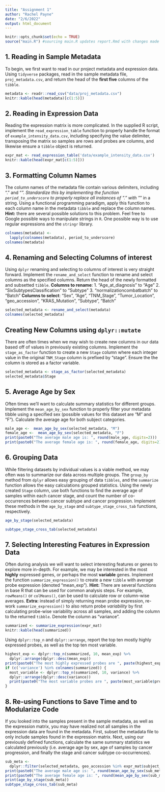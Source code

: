 ```yaml
---
title: "Assignment 1"
author: "Rachel Payne"
date: "2/6/2022"
output: html_document
---
```



```r
knitr::opts_chunk$set(echo = TRUE)
source("main.R") #sourcing main.R updates report.Rmd with changes made to script
```
## 1.  Reading in Sample Metadata
To begin, we first want to read in our project metadata and expression data. Using
`tidyverse` packages, read in the sample metadata file, `proj_metadata.csv`, and
return the head of the **first five** columns of the `tibble`.
```r
metadata <- readr::read_csv("data/proj_metadata.csv")
knitr::kable(head(metadata)[c(1:5)])
```
## 2. Reading in Expression Data
Reading the expression matrix is more complicated. In the supplied R script,
implement the `read_expression_table` function to properly handle the format
of `example_intensity_data.csv`, including specifying the value delimiter,
transposing the matrix so samples are rows and probes are columns, and likewise
ensure a `tibble` object is returned.
```r
expr_mat <- read_expression_table('data/example_intensity_data.csv')
knitr::kable(head(expr_mat[c(1:5)]))
```
## 3. Formatting Column Names 
The column names of the metadata file contain various delimiters, including "."
and "_". Standardize this by implementing the function `period_to_underscore` to
properly replace all instances of "." with "_" in a string. Using a functional
programming paradigm, apply this function to each column name in the metadata
`tibble` and replace the column names.
**Hint:** there are several possible solutions to this problem. Feel free to 
Google possible ways to manipulate strings in `R`. One possible way is to use
regular expressions and the `stringr` library. 
```r
colnames(metadata) <-
  lapply(colnames(metadata), period_to_underscore)
colnames(metadata)
```
## 4. Renaming and Selecting Columns of interest
Using `dplyr` renaming and selecting to columns of interest is very straight
forward. Implement the `rename_and_select` function to rename and select columns
as the specified columns. Return the head of the newly formatted and subsetted
`tibble`. 
**Columns to rename**:
1. "Age_at_diagnosis" to "Age"
2. "SixSubtypesClassification" to "Subtype"
3. "normalizationcombatbatch" to "Batch"
**Columns to select**: "Sex", "Age", "TNM_Stage", "Tumor_Location",
"geo_accession", "KRAS_Mutation", "Subtype", "Batch"
```r
selected_metadata <- rename_and_select(metadata)
colnames(selected_metadata)
```
## Creating New Columns using `dplyr::mutate`
There are often times when we may wish to create new columns in our data based
off of values in previously existing columns. Implement the `stage_as_factor`
function to create a new `Stage` column where each integer value in the original
`TNM_Stage` column is prefixed by "stage". Ensure the the column is stored as a
factor variable.
```r
selected_metadata <- stage_as_factor(selected_metadata)
selected_metadata$Stage
```
## 5. Average Age by Sex
Often times we'll want to calculate summary statistics for different groups.
Implement the `mean_age_by_sex` function to properly filter your metadata tibble
using a specified sex (possible values for this dataset are "M" and "F").
Calculate the average age for both subject categories.
```r
male_age <-  mean_age_by_sex(selected_metadata, "M")
female_age <-  mean_age_by_sex(selected_metadata, "F")
print(paste0("The average male age is: ", round(male_age, digits=2)))
print(paste0("The average female age is: ", round(female_age, digits=2)))
```
## 6. Grouping Data
While filtering datasets by individual values is a viable method, we may often
was to summarize our data across multiple groups. The `group_by` method from
`dplyr` allows easy grouping of data `tibbles`, and the `summarize` function
allows the easy calculations grouped statistics. Using the newly created `Stage`
column, use both functions to find the average age of samples within each cancer
stage, and count the number of co-occurrences between cancer subtype and cancer
progression. Implement these methods in the `age_by_stage` and
`subtype_stage_cross_tab` functions, respectively.
```r
age_by_stage(selected_metadata)
```
```r
subtype_stage_cross_tab(selected_metadata)
```
## 7. Selecting Interesting Features in Expression Data
Often during analysis we will want to select interesting features or genes to
explore more in-depth. For example, we may be interested in the most __highly__
expressed genes, or perhaps the most __variable__ genes. Implement the function
`summarize_expression()` to create a new `tibble` with average probe expression
 (denoted "mean_exp").
 **Hint:** There are several functions in base R that can be used for common
 analysis steps. For example, `rowMeans()` or `colMeans()`, can be used to 
 calculate row or column-wise averages.
 **Extra:** instead of simply returning mean probe expression, re-work
 `summarize_expression()` to also return probe _variability_ by first calculating
 probe-wise variability across all samples, and adding the column to the
 returned `tibble`. Denote the column as "variance". 
```r
summarized <- summarize_expression(expr_mat)
knitr::kable(head(summarized))
```
Using `dplyr::top_n` and `dplyr::arrange`, report the top ten mostly highly
expressed probes, as well as the top ten most variable.
```r
highest_exp <- dplyr::top_n(summarized, 10, mean_exp) %>%
  dplyr::arrange(dplyr::desc(mean_exp))
print(paste0("The most highly expressed probes are ", paste(highest_exp$probe, collapse=', ')))
if (c('variance') %in% colnames(summarized)) {
  most_variable <- dplyr::top_n(summarized, 10, variance) %>%
  dplyr::arrange(dplyr::desc(variance))
  print(paste0("The most variable probes are ", paste(most_variable$probe, collapse=',')))
}
```
## 8. Re-using Functions to Save Time and to Modularize Code
If you looked into the samples present in the sample metadata, as well as the
expression matrix, you may have realized not all samples in the expression data
are found in the metadata. First, subset the metadata file to only include
samples found in the expression matrix. Next, using our previously defined
functions, calculate the same summary statistics we calculated previously (i.e.
average age by sex, age of samples by cancer progression, and finally the stage
and cancer subtype co-occurrences).
```r
sub_meta <-
  dplyr::filter(selected_metadata, geo_accession %in% expr_mat$subject_id)
print(paste0("The average male age is: ", round(mean_age_by_sex(sub_meta, "M"), digits=2)))
print(paste0("The average female age is: ", round(mean_age_by_sex(sub_meta, "F"), digits=2)))
print(age_by_stage(sub_meta))
subtype_stage_cross_tab(sub_meta)
```